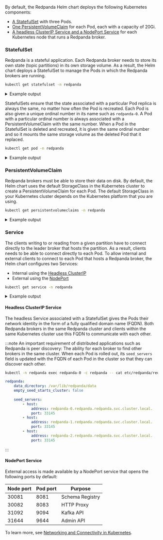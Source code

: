 By default, the Redpanda Helm chart deploys the following Kubernetes components:

* [A StatefulSet](#statefulset) with three Pods.
* [One PersistentVolumeClaim](#persistentvolumeclaims) for each Pod, each with a capacity of 20Gi.
* [A headless ClusterIP Service and a NodePort Service](#service) for each Kubernetes node that runs a Redpanda broker.

### StatefulSet

Redpanda is a stateful application. Each Redpanda broker needs to store its own state (topic partitions) in its own storage volume.
As a result, the Helm chart deploys a StatefulSet to manage the Pods in which the Redpanda brokers are running.

```bash
kubectl get statefulset -n redpanda
```

<details>
<summary>
Example output
</summary>

```
NAME       READY   AGE
redpanda   3/3     3m11s
```

</details>

StatefulSets ensure that the state associated with a particular Pod replica is always the same, no matter how often the Pod is recreated.
Each Pod is also given a unique ordinal number in its name such as `redpanda-0`.
A Pod with a particular ordinal number is always associated with a PersistentVolumeClaim with the same number.
When a Pod in the StatefulSet is deleted and recreated, 
it is given the same ordinal number and so it mounts the same storage volume as the deleted Pod that it replaced.

```bash
kubectl get pod -n redpanda
```

<details>
<summary>
Example output
</summary>

```
NAME                              READY   STATUS      RESTARTS        AGE
redpanda-0                        1/1     Running     0               6m9s
redpanda-1                        1/1     Running     0               6m9s
redpanda-2                        1/1     Running     0               6m9s
redpanda-console-5ff45cdb9b-6z2vs 1/1     Running     0               5m
redpanda-configuration-smqv7      0/1     Completed   0               6m9s
```

:::note
The `redpanda-configuration` Job updates the Redpanda runtime configuration.
:::

</details>

### PersistentVolumeClaim

Redpanda brokers must be able to store their data on disk.
By default, the Helm chart uses the default StorageClass in the Kubernetes cluster to create a PersistentVolumeClaim for each Pod.
The default StorageClass in your Kubernetes cluster depends on the Kubernetes platform that you are using.

```bash
kubectl get persistentvolumeclaims -n redpanda
```
<details>
<summary>
Example output
</summary>

```
NAME                 STATUS   VOLUME                                     CAPACITY   ACCESS MODES   STORAGECLASS   AGE
datadir-redpanda-0   Bound    pvc-3311ade3-de84-4027-80c6-3d8347302962   20Gi       RWO            standard       75s
datadir-redpanda-1   Bound    pvc-4ea8bc03-89a6-41e4-b985-99f074995f08   20Gi       RWO            standard       75s
datadir-redpanda-2   Bound    pvc-45c3555f-43bc-48c2-b209-c284c8091c45   20Gi       RWO            standard       75s
```

</details>

### Service

The clients writing to or reading from a given partition have to connect directly to the leader broker that hosts the partition. 
As a result, clients needs to be able to connect directly to each Pod.
To allow internal and external clients to connect to each Pod that hosts a Redpanda broker, the Helm chart configures two Services:

- Internal using the [Headless ClusterIP](#headless-clusterip-service)
- External using the [NodePort](#nodeport-service)

```bash
kubectl get service -n redpanda
```

<details>
<summary>
Example output
</summary>

```
NAME                TYPE        CLUSTER-IP      EXTERNAL-IP   PORT(S)                                                       AGE
redpanda            ClusterIP   None            <none>        <none>                                                        5m37s
redpanda-console    ClusterIP   10.0.251.204    <none>        8080                                                          5m
redpanda-external   NodePort    10.96.137.220   <none>        9644:31644/TCP,9094:31092/TCP,8083:30082/TCP,8080:30081/TCP   5m37s
```

</details>

#### Headless ClusterIP Service

The headless Service associated with a StatefulSet gives the Pods their network identity in the form of a fully qualified domain name (FQDN). Both Redpanda brokers in the same Redpanda cluster and clients within the same Kubernetes cluster use this FQDN to communicate with each other.

:::note
An important requirement of distributed applications such as Redpanda is peer discovery:
The ability for each broker to find other brokers in the same cluster.
When each Pod is rolled out, 
its `seed_servers` field is updated with the FQDN of each Pod in the cluster so that they can discover each other.

```bash
kubectl -n redpanda exec redpanda-0 -c redpanda -- cat etc/redpanda/redpanda.yaml
```

```yaml
redpanda:
    data_directory: /var/lib/redpanda/data
    empty_seed_starts_cluster: false
    
    seed_servers:
        - host:
            address: redpanda-0.redpanda.redpanda.svc.cluster.local.
            port: 33145
        - host:
            address: redpanda-1.redpanda.redpanda.svc.cluster.local.
            port: 33145
        - host:
            address: redpanda-2.redpanda.redpanda.svc.cluster.local.
            port: 33145
```
:::

#### NodePort Service

External access is made available by a NodePort service that opens the following ports by default:

| Node port | Pod port | Purpose |
|---|---|---|
| 30081 | 8081 | Schema Registry |
| 30082 | 8083 | HTTP Proxy |
| 31092 | 9094 | Kafka API |
| 31644 | 9644 | Admin API |

To learn more, see [Networking and Connectivity in Kubernetes](../../../../../manage/kubernetes/networking/networking-and-connectivity).